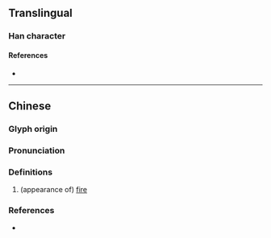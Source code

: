 {{character info/new}}
==Translingual==

===Han character===
{{Han char|rn=86|rad=火|as=06|sn=10|four=98814|canj=FOMG|ids=⿰火全}}

====References====
* {{Han ref|kx=0669.150|dkj=18986|hdz=32200.110|uh=70C7|ud=28871|bh=D279|bd=53881}}

----

==Chinese==
{{zh-forms}}

===Glyph origin===
{{Han etym}}

===Pronunciation===
{{zh-pron
|m=quǎn
|c=cyun3
|mc=
|oc=
|cat=n
}}

===Definitions===
{{zh-hanzi}}

# (appearance of) [[fire]]

===References===
* {{R:yue:Hanzi}}